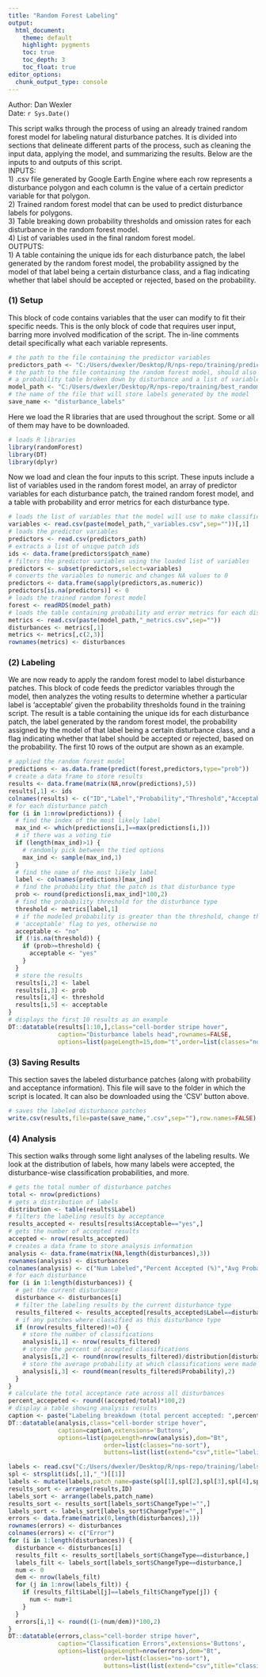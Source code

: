 ```yaml
---
title: "Random Forest Labeling"
output:
  html_document:
    theme: default
    highlight: pygments
    toc: true
    toc_depth: 3
    toc_float: true
editor_options:
  chunk_output_type: console
---
```

Author: Dan Wexler\
Date: `r Sys.Date()`

This script walks through the process of using an already trained random
forest model for labeling natural disturbance patches. It is divided into
sections that delineate different parts of the process, such as cleaning the
input data, applying the model, and summarizing the results. Below are the
inputs to and outputs of this script.\
INPUTS:\
1) .csv file generated by Google Earth Engine where each row represents a
disturbance polygon and each column is the value of a certain predictor
variable for that polygon.\
2) Trained random forest model that can be used to predict disturbance
labels for polygons.\
3) Table breaking down probability thresholds and omission rates for each
disturbance in the random forest model.\
4) List of variables used in the final random forest model.\
OUTPUTS:\
1) A table containing the unique ids for each disturbance patch, the label
generated by the random forest model, the probability assigned by the model
of that label being a certain disturbance class, and a flag indicating whether
that label should be accepted or rejected, based on the probability.

### (1) Setup
This block of code contains variables that the user can modify to fit their
specific needs. This is the only block of code that requires user input,
barring more involved modification of the script. The in-line comments detail
specifically what each variable represents.
```r
# the path to the file containing the predictor variables
predictors_path <- "C:/Users/dwexler/Desktop/R/nps-repo/training/predictors.csv"
# the path to the file containing the random forest model, should also contain
# a probability table broken down by disturbance and a list of variables
model_path <- "C:/Users/dwexler/Desktop/R/nps-repo/training/best_random_forest"
# the name of the file that will store labels generated by the model
save_name <- "disturbance_labels"
```

Here we load the R libraries that are used throughout the script. Some or all 
of them may have to be downloaded.
```r
# loads R libraries
library(randomForest)
library(DT)
library(dplyr)
```

Now we load and clean the four inputs to this script. These inputs include
a list of variables used in the random forest model, an array of predictor
variables for each disturbance patch, the trained random forest model, and a
table with probability and error metrics for each disturbance type.
```r
# loads the list of variables that the model will use to make classifications
variables <- read.csv(paste(model_path,"_variables.csv",sep=""))[,1]
# loads the predictor variables
predictors <- read.csv(predictors_path)
# extracts a list of unique patch ids
ids <- data.frame(predictors$patch_name)
# filters the predictor variables using the loaded list of variables
predictors <- subset(predictors,select=variables)
# converts the variables to numeric and changes NA values to 0
predictors <- data.frame(sapply(predictors,as.numeric))
predictors[is.na(predictors)] <- 0
# loads the trained random forest model
forest <- readRDS(model_path)
# loads the table containing probability and error metrics for each disturbance
metrics <- read.csv(paste(model_path,"_metrics.csv",sep=""))
disturbances <- metrics[,1]
metrics <- metrics[,c(2,3)]
rownames(metrics) <- disturbances
```

### (2) Labeling
We are now ready to apply the random forest model to label disturbance patches.
This block of code feeds the predictor variables through the model, then
analyzes the voting results to determine whether a particular label is
'acceptable' given the probability thresholds found in the training script.
The result is a table containing the unique ids for each disturbance patch, the 
label generated by the random forest model, the probability assigned by the 
model of that label being a certain disturbance class, and a flag indicating 
whether that label should be accepted or rejected, based on the probability.
The first 10 rows of the output are shown as an example.
```r
# applied the random forest model
predictions <- as.data.frame(predict(forest,predictors,type="prob"))
# create a data frame to store results
results <- data.frame(matrix(NA,nrow(predictions),5))
results[,1] <- ids
colnames(results) <- c("ID","Label","Probability","Threshold","Acceptable")
# for each disturbance patch
for (i in 1:nrow(predictions)) {
  # find the index of the most likely label
  max_ind <- which(predictions[i,]==max(predictions[i,]))
  # if there was a voting tie
  if (length(max_ind)>1) {
    # randomly pick between the tied options
    max_ind <- sample(max_ind,1)
  }
  # find the name of the most likely label 
  label <- colnames(predictions)[max_ind]
  # find the probability that the patch is that disturbance type
  prob <- round(predictions[i,max_ind]*100,2)
  # find the probability threshold for the disturbance type
  threshold <- metrics[label,1]
  # if the modeled probability is greater than the threshold, change the
  # 'acceptable' flag to yes, otherwise no
  acceptable <- "no"
  if (!is.na(threshold)) {
    if (prob>=threshold) {
      acceptable <- "yes"
    }
  }
  # store the results
  results[i,2] <- label
  results[i,3] <- prob
  results[i,4] <- threshold
  results[i,5] <- acceptable
}
# displays the first 10 results as an example
DT::datatable(results[1:10,],class="cell-border stripe hover",
              caption="Disturbance labels head",rownames=FALSE,
              options=list(pageLength=15,dom="t",order=list(classes="no-sort")))
```

### (3) Saving Results
This section saves the labeled disturbance patches (along with probability and
acceptance information). This file will save to the folder in which the script
is located. It can also be downloaded using the 'CSV' button above.
```r
# saves the labeled disturbance patches
write.csv(results,file=paste(save_name,".csv",sep=""),row.names=FALSE)
```

### (4) Analysis
This section walks through some light analyses of the labeling results. We look
at the distribution of labels, how many labels were accepted, the
disturbance-wise classification probabilities, and more.
```r
# gets the total number of disturbance patches
total <- nrow(predictions)
# gets a distribution of labels
distribution <- table(results$Label)
# filters the labeling results by acceptance
results_accepted <- results[results$Acceptable=="yes",]
# gets the number of accepted results
accepted <- nrow(results_accepted)
# creates a data frame to store analysis information
analysis <- data.frame(matrix(NA,length(disturbances),3))
rownames(analysis) <- disturbances
colnames(analysis) <- c("Num Labeled","Percent Accepted (%)","Avg Probability (%)")
# for each disturbance
for (i in 1:length(disturbances)) {
  # get the current disturbance
  disturbance <- disturbances[i]
  # filter the labeling results by the current disturbance type
  results_filtered <- results_accepted[results_accepted$Label==disturbance,]
  # if any patches where classified as this disturbance type
  if (nrow(results_filtered)!=0) {
    # store the number of classifications
    analysis[i,1] <- nrow(results_filtered)
    # store the percent of accepted classifications
    analysis[i,2] <- round(nrow(results_filtered)/distribution[disturbance]*100,2)
    # store the average probability at which classifications were made
    analysis[i,3] <- round(mean(results_filtered$Probability),2)
  }
}
# calculate the total acceptance rate across all disturbances
percent_accepeted <- round((accepted/total)*100,2)
# display a table showing analysis results
caption <- paste("Labeling breakdown (total percent accepted: ",percent_accepeted,"%)",sep="")
DT::datatable(analysis,class="cell-border stripe hover",
              caption=caption,extensions='Buttons',
              options=list(pageLength=nrow(analysis),dom="Bt",
                           order=list(classes="no-sort"),
                           buttons=list(list(extend="csv",title="labeling_breakdown"))))
```

```r
labels <- read.csv("C:/Users/dwexler/Desktop/R/nps-repo/training/labels.csv")
spl <- strsplit(ids[,1],"_")[[1]]
labels <- mutate(labels,patch_name=paste(spl[1],spl[2],spl[3],spl[4],spl[5],yod,annualID,sep='_'))
results_sort <- arrange(results,ID)
labels_sort <- arrange(labels,patch_name)
results_sort <- results_sort[labels_sort$ChangeType!="",]
labels_sort <- labels_sort[labels_sort$ChangeType!="",]
errors <- data.frame(matrix(0,length(disturbances),1))
rownames(errors) <- disturbances
colnames(errors) <- c("Error")
for (i in 1:length(disturbances)) {
  disturbance <- disturbances[i]
  results_filt <- results_sort[labels_sort$ChangeType==disturbance,]
  labels_filt <- labels_sort[labels_sort$ChangeType==disturbance,]
  num <- 0
  dem <- nrow(labels_filt)
  for (j in 1:nrow(labels_filt)) {
    if (results_filt$Label[j]==labels_filt$ChangeType[j]) {
      num <- num+1
    }
  }
  errors[i,1] <- round((1-(num/dem))*100,2)
}
DT::datatable(errors,class="cell-border stripe hover",
              caption="Classification Errors",extensions='Buttons',
              options=list(pageLength=nrow(errors),dom="Bt",
                           order=list(classes="no-sort"),
                           buttons=list(list(extend="csv",title="classification_errors"))))
```

<div class="tocify-extend-page" data-unique="tocify-extend-page" style="height: 0;"></div>
